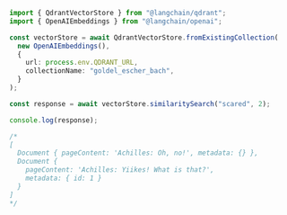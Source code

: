 ```typescript
import { QdrantVectorStore } from "@langchain/qdrant";
import { OpenAIEmbeddings } from "@langchain/openai";

const vectorStore = await QdrantVectorStore.fromExistingCollection(
  new OpenAIEmbeddings(),
  {
    url: process.env.QDRANT_URL,
    collectionName: "goldel_escher_bach",
  }
);

const response = await vectorStore.similaritySearch("scared", 2);

console.log(response);

/*
[
  Document { pageContent: 'Achilles: Oh, no!', metadata: {} },
  Document {
    pageContent: 'Achilles: Yiikes! What is that?',
    metadata: { id: 1 }
  }
]
*/
```